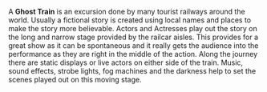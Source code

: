 {{wikify|date=June 2007}}{{Unreferenced|date=June 2007}}

A '''Ghost Train''' is  an excursion done by many tourist railways around the world.  Usually a fictional story is created using local names and places to make the story more believable.  Actors and Actresses play out the story on the long and narrow stage provided by the railcar aisles.  This provides for a great show as it can be spontaneous and it really gets the audience into the performance as they are right in the middle of the action. Along the journey there are static displays or live actors on either side of the train.  Music, sound effects, strobe lights, fog machines and the darkness help to set the scenes played out on this moving stage.

{{theat-stub}}
